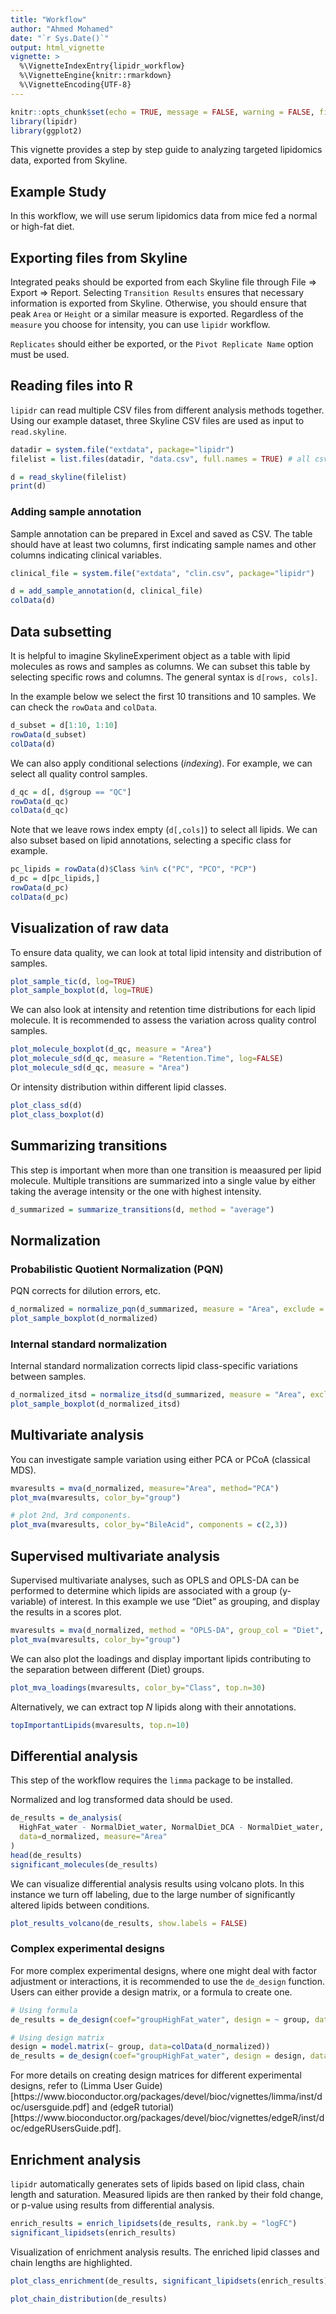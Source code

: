 ```yaml
---
title: "Workflow"
author: "Ahmed Mohamed"
date: "`r Sys.Date()`"
output: html_vignette
vignette: >
  %\VignetteIndexEntry{lipidr_workflow}
  %\VignetteEngine{knitr::rmarkdown}
  %\VignetteEncoding{UTF-8}
---
```


```r
knitr::opts_chunk$set(echo = TRUE, message = FALSE, warning = FALSE, fig.width = 8)
library(lipidr)
library(ggplot2)
```

This vignette provides a step by step guide to analyzing targeted lipidomics data, exported from Skyline.

## Example Study

In this workflow, we will use serum lipidomics data from mice fed a normal or high-fat diet.

## Exporting files from Skyline

Integrated peaks should be exported from each Skyline file through File => Export => Report. Selecting `Transition Results` ensures that necessary information is exported from Skyline. Otherwise, you should ensure that peak `Area` or `Height` or a similar measure is exported. Regardless of the `measure` you choose for intensity, you can use `lipidr` workflow.

`Replicates` should either be exported, or the `Pivot Replicate Name` option must be used.

## Reading files into R

`lipidr` can read multiple CSV files from different analysis methods together. Using our example dataset, three Skyline CSV files are used as input to `read.skyline`.

```r
datadir = system.file("extdata", package="lipidr")
filelist = list.files(datadir, "data.csv", full.names = TRUE) # all csv files

d = read_skyline(filelist)
print(d)
```

### Adding sample annotation

Sample annotation can be prepared in Excel and saved as CSV. The table should have at least two columns, first indicating sample names and other columns indicating clinical variables.

```r
clinical_file = system.file("extdata", "clin.csv", package="lipidr")

d = add_sample_annotation(d, clinical_file)
colData(d)
```

## Data subsetting

It is helpful to imagine SkylineExperiment object as a table with lipid molecules as rows and samples as columns. We can subset this table by selecting specific rows and columns. The general syntax is `d[rows, cols]`.

In the example below we select the first 10 transitions and 10 samples. We can check the `rowData` and `colData`.

```r
d_subset = d[1:10, 1:10]
rowData(d_subset)
colData(d)
```

We can also apply conditional selections (*indexing*). For example, we can select all quality control samples.

```r
d_qc = d[, d$group == "QC"]
rowData(d_qc)
colData(d_qc)
```

Note that we leave rows index empty (`d[,cols]`) to select all lipids. We can also subset based on lipid annotations, selecting a specific class for example.

```r
pc_lipids = rowData(d)$Class %in% c("PC", "PCO", "PCP")
d_pc = d[pc_lipids,]
rowData(d_pc)
colData(d_pc)
```

## Visualization of raw data

To ensure data quality, we can look at total lipid intensity and distribution of samples.

```r
plot_sample_tic(d, log=TRUE)
plot_sample_boxplot(d, log=TRUE)
```

We can also look at intensity and retention time distributions for each lipid molecule. It is recommended to assess the variation across quality control samples.

```r
plot_molecule_boxplot(d_qc, measure = "Area")
plot_molecule_sd(d_qc, measure = "Retention.Time", log=FALSE)
plot_molecule_sd(d_qc, measure = "Area")
```

Or intensity distribution within different lipid classes.

```r
plot_class_sd(d)
plot_class_boxplot(d)
```

## Summarizing transitions

This step is important when more than one transition is meaasured per lipid molecule. Multiple transitions are summarized into a single value by either taking the average intensity or the one with highest intensity.

```r
d_summarized = summarize_transitions(d, method = "average")
```


## Normalization

### Probabilistic Quotient Normalization (PQN)
PQN corrects for dilution errors, etc.

```r
d_normalized = normalize_pqn(d_summarized, measure = "Area", exclude = "blank", log = TRUE)
plot_sample_boxplot(d_normalized)
```

### Internal standard normalization

Internal standard normalization corrects lipid class-specific variations between samples.

```r
d_normalized_itsd = normalize_itsd(d_summarized, measure = "Area", exclude = "blank", log = TRUE)
plot_sample_boxplot(d_normalized_itsd)
```

## Multivariate analysis

You can investigate sample variation using either PCA or PCoA (classical MDS).

```r
mvaresults = mva(d_normalized, measure="Area", method="PCA")
plot_mva(mvaresults, color_by="group")

# plot 2nd, 3rd components.
plot_mva(mvaresults, color_by="BileAcid", components = c(2,3))
```

## Supervised multivariate analysis

Supervised multivariate analyses, such as OPLS and OPLS-DA can be performed to determine which lipids are associated with a group (y-variable) of interest. In this example we use "Diet" as grouping, and display the results in a scores plot.

```r
mvaresults = mva(d_normalized, method = "OPLS-DA", group_col = "Diet", groups=c("HighFat", "Normal"))
plot_mva(mvaresults, color_by="group")
```

We can also plot the loadings and display important lipids contributing to the separation between different (Diet) groups.

```r
plot_mva_loadings(mvaresults, color_by="Class", top.n=30)
```

Alternatively, we can extract top *N* lipids along with their annotations.

```r
topImportantLipids(mvaresults, top.n=10)
```

## Differential analysis
This step of the workflow requires the `limma` package to be installed.

Normalized and log transformed data should be used.

```r
de_results = de_analysis(
  HighFat_water - NormalDiet_water, NormalDiet_DCA - NormalDiet_water, 
  data=d_normalized, measure="Area"
)
head(de_results)
significant_molecules(de_results)
```

We can visualize differential analysis results using volcano plots. In this instance we turn off labeling, due to the large number of significantly altered lipids between conditions.

```r
plot_results_volcano(de_results, show.labels = FALSE)
```

### Complex experimental designs
For more complex experimental designs, where one might deal with factor adjustment or interactions, it is recommended to use the `de_design` function. Users can either provide a design matrix, or a formula to create one.

```r
# Using formula
de_results = de_design(coef="groupHighFat_water", design = ~ group, data=d_normalized, measure="Area")

# Using design matrix
design = model.matrix(~ group, data=colData(d_normalized))
de_results = de_design(coef="groupHighFat_water", design = design, data=d_normalized, measure="Area")
```

For more details on creating design matrices for different experimental designs, refer to (Limma User Guide)[https://www.bioconductor.org/packages/devel/bioc/vignettes/limma/inst/doc/usersguide.pdf] and (edgeR tutorial)[https://www.bioconductor.org/packages/devel/bioc/vignettes/edgeR/inst/doc/edgeRUsersGuide.pdf].

## Enrichment analysis

`lipidr` automatically generates sets of lipids based on lipid class, chain length and saturation. Measured lipids are then ranked by their fold change, or p-value using results from differential analysis.

```r
enrich_results = enrich_lipidsets(de_results, rank.by = "logFC")
significant_lipidsets(enrich_results)
```

Visualization of enrichment analysis results. The enriched lipid classes and chain lengths are highlighted. 

```r
plot_class_enrichment(de_results, significant_lipidsets(enrich_results))
```

```r
plot_chain_distribution(de_results)
```
